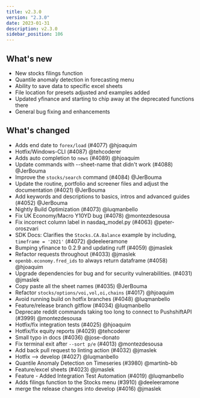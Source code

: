 ```yaml
---
title: v2.3.0
version: "2.3.0"
date: 2023-01-31
description: v2.3.0
sidebar_position: 106
---
```



## What's new
- New stocks filings function
- Quantile anomaly detection in forecasting menu
- Ability to save data to specific excel sheets
- File location for presets adjusted and examples added
- Updated yfinance and starting to chip away at the deprecated functions there
- General bug fixing and enhancements

## What's changed
- Adds end date to `forex/load` (#4077) @hjoaquim
- Hotfix/Windows-CLI (#4087) @tehcoderer
- Adds auto completion to `news` (#4089) @hjoaquim
- Update commands with --sheet-name that didn't work (#4088) @JerBouma
- Improve the `stocks/search` command (#4084) @JerBouma
-  Update the routine, portfolio and screener files and adjust the documentation (#4021) @JerBouma
- Add keywords and descriptions to basics, intros and advanced guides (#4052) @JerBouma
- Nightly Build Optimization (#4073) @luqmanbello
- Fix UK Economy/Macro Y10YD bug (#4078) @montezdesousa
- Fix incorrect column label in nasdaq_model.py (#4063) @peter-oroszvari
- SDK Docs: Clarifies the `Stocks.CA.Balance` example by including, `timeframe = '2021'` (#4072) @deeleeramone
- Bumping yfinance to 0.2.9 and updating ruff (#4059) @jmaslek
- Refactor requests throughout (#4033) @jmaslek
- `openbb.economy.fred_ids` to always return dataframe (#4058) @hjoaquim
- Upgrade dependencies for bug and for security vulnerabilities. (#4031) @jmaslek
- Copy paste all the sheet names (#4035) @JerBouma
- Refactor `stocks/options/voi,vol,oi,chains` (#4017) @hjoaquim
- Avoid running build on hotfix branches (#4048) @luqmanbello
- Feature/release branch gitflow (#4034) @luqmanbello
- Deprecate reddit commands taking too long to connect to PushshiftAPI (#3999) @montezdesousa
- Hotfix/fix integration tests (#4025) @hjoaquim
- Hotfix/fix equity reports (#4029) @tehcoderer
- Small typo in docs (#4036) @jose-donato
- Fix terminal exit after `--sort p/e` (#4013) @montezdesousa
- Add back pull request to linting action (#4032) @jmaslek
- Hotfix --> develop (#4027) @luqmanbello
- Quantile Anomaly Detection on Timeseries (#3980) @martinb-bb
- Feature/excel sheets (#4023) @jmaslek
- Feature - Added Integration Test Automation (#4019) @luqmanbello
- Adds filings function to the Stocks menu (#3910) @deeleeramone
- merge the release changes into develop (#4016) @jmaslek
